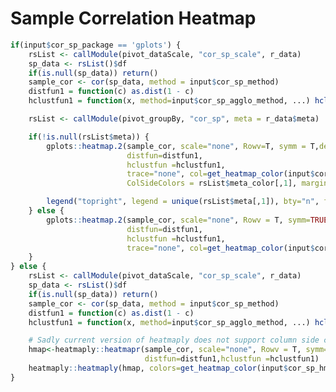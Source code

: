 
# Sample Correlation Heatmap

```r
if(input$cor_sp_package == 'gplots') {
    rsList <- callModule(pivot_dataScale, "cor_sp_scale", r_data)
    sp_data <- rsList()$df
    if(is.null(sp_data)) return()
    sample_cor <- cor(sp_data, method = input$cor_sp_method)
    distfun1 = function(c) as.dist(1 - c)
    hclustfun1 = function(x, method=input$cor_sp_agglo_method, ...) hclust(x, method=method, ...)

    rsList <- callModule(pivot_groupBy, "cor_sp", meta = r_data$meta)

    if(!is.null(rsList$meta)) {
        gplots::heatmap.2(sample_cor, scale="none", Rowv=T, symm = T,dendrogram="both",
                          distfun=distfun1,
                          hclustfun =hclustfun1,
                          trace="none", col=get_heatmap_color(input$cor_sp_hmcolor), key.par=list(cex.axis=0.7), key.title=NA, key.xlab="  ", key.ylab=NA, keysize=1, density.info="density", revC=T,
                          ColSideColors = rsList$meta_color[,1], margins = c(10,15))

        legend("topright", legend = unique(rsList$meta[,1]), bty="n", fill = unique(rsList$meta_color[,1]), text.col = unique(rsList$meta_color[,1]), border=FALSE, y.intersp = 1.2, cex = 0.9)
    } else {
        gplots::heatmap.2(sample_cor, scale="none", Rowv = T, symm=TRUE, dendrogram="both",
                          distfun=distfun1,
                          hclustfun =hclustfun1,
                          trace="none", col=get_heatmap_color(input$cor_sp_hmcolor), key.par=list(cex.axis=1), key.title=NA, key.xlab="  ", key.ylab=NA, keysize=1, density.info="density", revC=T, margins=c(8,6))
    }
} else {
    rsList <- callModule(pivot_dataScale, "cor_sp_scale", r_data)
    sp_data <- rsList()$df
    if(is.null(sp_data)) return()
    sample_cor <- cor(sp_data, method = input$cor_sp_method)
    distfun1 = function(c) as.dist(1 - c)
    hclustfun1 = function(x, method=input$cor_sp_agglo_method, ...) hclust(x, method=method, ...)

    # Sadly current version of heatmaply does not support column side coloring... advantage compared to d3heatmap is speed...
    hmap<-heatmaply::heatmapr(sample_cor, scale="none", Rowv = T, symm=TRUE, dendrogram="both", revC=T,
                              distfun=distfun1,hclustfun =hclustfun1)
    heatmaply::heatmaply(hmap, colors=get_heatmap_color(input$cor_sp_hmcolor))
}
        
```

